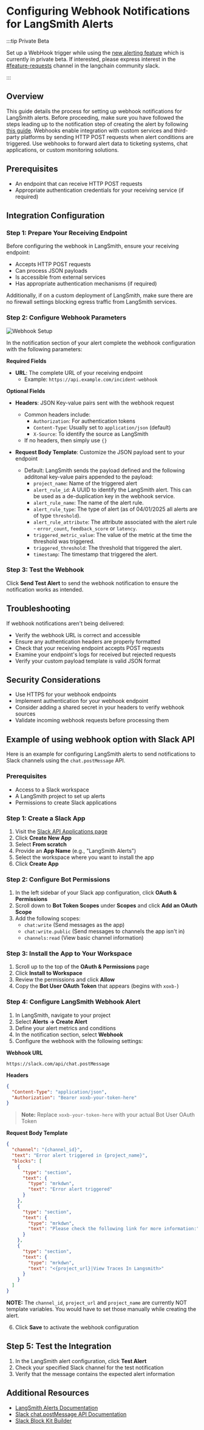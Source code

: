 # Configuring Webhook Notifications for LangSmith Alerts

:::tip Private Beta

Set up a WebHook trigger while using the [new alerting feature](/observability/how_to_guides/alerts) which is currently in private beta. If interested, please express interest in the <a href="https://langchaincommunity.slack.com/archives/C079K4ECBN2">\#feature-requests</a> channel in the langchain community slack.

:::

## Overview

This guide details the process for setting up webhook notifications for LangSmith alerts. Before proceeding, make sure you have followed the steps leading up to the notification step of creating the alert by following <a href="./alerts">this guide</a>. Webhooks enable integration with custom services and third-party platforms by sending HTTP POST requests when alert conditions are triggered. Use webhooks to forward alert data to ticketing systems, chat applications, or custom monitoring solutions.

## Prerequisites

- An endpoint that can receive HTTP POST requests
- Appropriate authentication credentials for your receiving service (if required)

## Integration Configuration

### Step 1: Prepare Your Receiving Endpoint

Before configuring the webhook in LangSmith, ensure your receiving endpoint:

- Accepts HTTP POST requests
- Can process JSON payloads
- Is accessible from external services
- Has appropriate authentication mechanisms (if required)

Additionally, if on a custom deployment of LangSmith, make sure there are no firewall settings blocking egress traffic from LangSmith services.

### Step 2: Configure Webhook Parameters

<div style={{ textAlign: 'center' }}>

![Webhook Setup](./static/webhook_setup.png)

</div>

In the notification section of your alert complete the webhook configuration with the following parameters:

**Required Fields**

- **URL**: The complete URL of your receiving endpoint
  - Example: `https://api.example.com/incident-webhook`

**Optional Fields**

- **Headers**: JSON Key-value pairs sent with the webhook request

  - Common headers include:
    - `Authorization`: For authentication tokens
    - `Content-Type`: Usually set to `application/json` (default)
    - `X-Source`: To identify the source as LangSmith
  - If no headers, then simply use `{}`

- **Request Body Template**: Customize the JSON payload sent to your endpoint
  - Default: LangSmith sends the payload defined and the following additonal key-value pairs appended to the payload:
    - `project_name`: Name of the triggered alert
    - `alert_rule_id`: A UUID to identify the LangSmith alert. This can be used as a de-duplication key in the webhook service.
    - `alert_rule_name`: The name of the alert rule.
    - `alert_rule_type`: The type of alert (as of 04/01/2025 all alerts are of type `threshold`).
    - `alert_rule_attribute`: The attribute associated with the alert rule - `error_count`, `feedback_score` or `latency`.
    - `triggered_metric_value`: The value of the metric at the time the threshold was triggered.
    - `triggered_threshold`: The threshold that triggered the alert.
    - `timestamp`: The timestamp that triggered the alert.

### Step 3: Test the Webhook

Click **Send Test Alert** to send the webhook notification to ensure the notification works as intended.

## Troubleshooting

If webhook notifications aren't being delivered:

- Verify the webhook URL is correct and accessible
- Ensure any authentication headers are properly formatted
- Check that your receiving endpoint accepts POST requests
- Examine your endpoint's logs for received but rejected requests
- Verify your custom payload template is valid JSON format

## Security Considerations

- Use HTTPS for your webhook endpoints
- Implement authentication for your webhook endpoint
- Consider adding a shared secret in your headers to verify webhook sources
- Validate incoming webhook requests before processing them

## Example of using webhook option with Slack API

Here is an example for configuring LangSmith alerts to send notifications to Slack channels using the `chat.postMessage` API.

### Prerequisites

- Access to a Slack workspace
- A LangSmith project to set up alerts
- Permissions to create Slack applications

### Step 1: Create a Slack App

1. Visit the [Slack API Applications page](https://api.slack.com/apps)
2. Click **Create New App**
3. Select **From scratch**
4. Provide an **App Name** (e.g., "LangSmith Alerts")
5. Select the workspace where you want to install the app
6. Click **Create App**

### Step 2: Configure Bot Permissions

1. In the left sidebar of your Slack app configuration, click **OAuth & Permissions**
2. Scroll down to **Bot Token Scopes** under **Scopes** and click **Add an OAuth Scope**
3. Add the following scopes:
   - `chat:write` (Send messages as the app)
   - `chat:write.public` (Send messages to channels the app isn't in)
   - `channels:read` (View basic channel information)

### Step 3: Install the App to Your Workspace

1. Scroll up to the top of the **OAuth & Permissions** page
2. Click **Install to Workspace**
3. Review the permissions and click **Allow**
4. Copy the **Bot User OAuth Token** that appears (begins with `xoxb-`)

### Step 4: Configure LangSmith Webhook Alert

1. In LangSmith, navigate to your project
2. Select **Alerts → Create Alert**
3. Define your alert metrics and conditions
4. In the notification section, select **Webhook**
5. Configure the webhook with the following settings:

**Webhook URL**

```
https://slack.com/api/chat.postMessage
```

**Headers**

```json
{
  "Content-Type": "application/json",
  "Authorization": "Bearer xoxb-your-token-here"
}
```

> **Note:** Replace `xoxb-your-token-here` with your actual Bot User OAuth Token

**Request Body Template**

```json
{
  "channel": "{channel_id}",
  "text": "Error alert triggered in {project_name}",
  "blocks": [
    {
      "type": "section",
      "text": {
        "type": "mrkdwn",
        "text": "Error alert triggered"
      }
    },
    {
      "type": "section",
      "text": {
        "type": "mrkdwn",
        "text": "Please check the following link for more information:"
      }
    },
    {
      "type": "section",
      "text": {
        "type": "mrkdwn",
        "text": "<{project_url}|View Traces In Langsmith>"
      }
    }
  ]
}
```

**NOTE:** The `channel_id`, `project_url` and `project_name` are currently NOT template variables. You would have to set those manually while creating the alert.

6. Click **Save** to activate the webhook configuration

## Step 5: Test the Integration

1. In the LangSmith alert configuration, click **Test Alert**
2. Check your specified Slack channel for the test notification
3. Verify that the message contains the expected alert information

## Additional Resources

- [LangSmith Alerts Documentation](./alerts.mdx)
- [Slack chat.postMessage API Documentation](https://api.slack.com/methods/chat.postMessage)
- [Slack Block Kit Builder](https://app.slack.com/block-kit-builder/)
